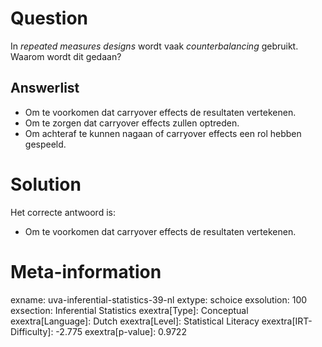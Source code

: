 Question
========

In *repeated measures designs* wordt vaak *counterbalancing* gebruikt.
Waarom wordt dit gedaan?

Answerlist
----------

* Om te voorkomen dat carryover effects de resultaten vertekenen.
* Om te zorgen dat carryover effects zullen optreden.
* Om achteraf te kunnen nagaan of carryover effects een rol hebben gespeeld.

Solution
========

Het correcte antwoord is: 

* Om te voorkomen dat carryover effects de resultaten vertekenen.

Meta-information
================
exname: uva-inferential-statistics-39-nl
extype: schoice
exsolution: 100
exsection: Inferential Statistics
exextra[Type]: Conceptual
exextra[Language]: Dutch
exextra[Level]: Statistical Literacy
exextra[IRT-Difficulty]: -2.775
exextra[p-value]: 0.9722
